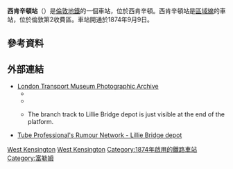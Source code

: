 {{expand|time=2016-03-09T01:59:08+00:00}}
{{unreferenced|time=2016-03-09T01:59:08+00:00}}
{{Infobox London station|symbol=underground
| name = 西肯辛頓<br />West Kensington
| image_name =West Kensington Station geograph-4066742-by-Ben-Brooksbank.jpg 
| manager = [[倫敦地鐵|倫敦地鐵]] 
| fare_zone = 2 
| locale = [[西肯辛頓|西肯辛頓]] 
| borough = [[漢默史密斯-富勒姆區|漢默史密斯-富勒姆區]]
| platforms= 2
<!--| tubeexits06 = 4.835
| tubeexits07 = {{increase}} 4.838
| tubeexits08 = {{decrease}} 4.720
| tubeexits09 = {{decrease}} 4.55-->
| latitude=51.4908
| longitude= -0.2063
}}
'''西肯辛頓站'''（{{lang-en|West Kensington tube station}}）是[[倫敦地鐵|倫敦地鐵]]的一個車站，位於西肯辛頓。西肯辛頓站是[[區域線|區域線]]的車站，位於倫敦第2收費區。車站開通於1874年9月9日。
==參考資料==
{{Reflist}}
==外部連結==
{{Commons category|West Kensington tube station}}
* [http://www.ltmcollection.org/photos/results/results.html?IXsearch=West+Kensington&button=GO%21 London Transport Museum Photographic Archive] {{Wayback|url=http://www.ltmcollection.org/photos/results/results.html?IXsearch=West+Kensington&button=GO%21 |date=20170305024105 }}
** {{ltmcollection|63/997763.jpg|Booking hall, 1927}}
** {{ltmcollection|97/9868297.jpg|Booking hall, 1928}}
** {{ltmcollection|ur/i00005ur.jpg|Eastbound platform, 1972.}} The branch track to Lillie Bridge depot is just visible at the end of the platform.
* [http://www.trainweb.org/tubeprune/route%20and%20track%20diagrams.htm#West%20Kensington%20and%20Lillie%20Bridge Tube Professional's Rumour Network - Lillie Bridge depot]{{Wayback|url=http://www.trainweb.org/tubeprune/route%20and%20track%20diagrams.htm#West%20Kensington%20and%20Lillie%20Bridge |date=20120921220545 }}

{{倫敦地鐵區域線}}

[[Category:區域線車站|West Kensington]]
[[Category:漢默史密斯-富勒姆區鐵路車站|West Kensington]]
[[Category:1874年啟用的鐵路車站|Category:1874年啟用的鐵路車站]]
[[Category:富勒姆|Category:富勒姆]]